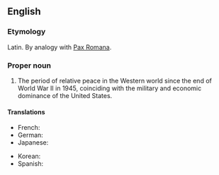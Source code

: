 ==English==
{{wikipedia}}

===Etymology===
Latin. By analogy with [[Pax Romana]].

===Proper noun===
{{en-proper noun}}
# The period of relative peace in the Western world since the end of World War II in 1945, coinciding with the military and economic dominance of the United States.

====Translations====
{{trans-top}}
* French: {{t+|fr|pax americana}}
* German: {{t|de|Pax Americana}}
* Japanese: {{t|ja|パクス・アメリカーナ|tr=pakusu amerikāna}}
{{trans-mid}}
* Korean: {{t|ko|팍스 아메리카나|tr=pakseu amerikana}}
* Spanish: {{t|es|Pax Americana}}
{{trans-bottom}}